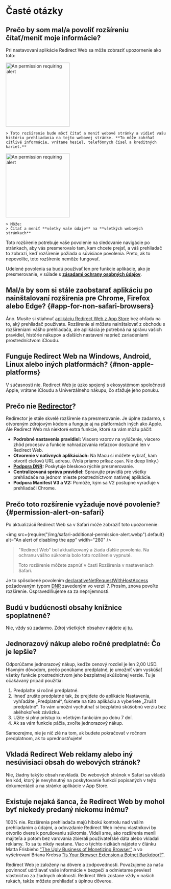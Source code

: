 
# Časté otázky

## Prečo by som mal/a povoliť rozšíreniu čítať/meniť moje informácie?

Pri nastavovaní aplikácie Redirect Web sa môže zobraziť upozornenie ako toto:

<IfBrowserStore stores='appStore'>
    <Image src={PermissionAlertSafari} alt="An permission requiring alert" width="200" margin="0 0 16px 0" hasShadow={true} />

    > Toto rozšírenie bude môcť čítať a meniť webové stránky a vidieť vašu históriu prehliadania na tejto webovej stránke. **To môže zahŕňať citlivé informácie, vrátane hesiel, telefónnych čísel a kreditných kariet.**
</IfBrowserStore>

<IfBrowserStore stores='appStore' includes={false}>
    <Image src={PermissionAlertChrome} alt="An permission requiring alert" height="200" hasRoundedCorners={true} hasShadow={true} margin="0 0 16px 0" />

    > Môže:
    > Čítať a meniť **všetky vaše údaje** na **všetkých webových stránkach**
</IfBrowserStore>

Toto rozšírenie potrebuje vaše povolenie na sledovanie navigácie po stránkach, aby vás presmerovalo tam, kam chcete prejsť, a váš prehliadač to zobrazí, keď rozšírenie požiada o súvisiace povolenia. Preto, ak to nepovolíte, toto rozšírenie nemôže fungovať.

Udelené povolenia sa budú používať len pre funkcie aplikácie, ako je presmerovanie, v súlade s **[zásadami ochrany osobných údajov](./privacy-policy)**.

## Mal/a by som si stále zaobstarať aplikáciu po nainštalovaní rozšírenia pre Chrome, Firefox alebo Edge? \{#app-for-non-safari-browsers}

Áno. Musíte si stiahnuť [aplikáciu Redirect Web z App Store](https://apps.apple.com/app/id1571283503) bez ohľadu na to, aký prehliadač používate. Rozšírenie si môžete nainštalovať z obchodu s rozšíreniami vášho prehliadača, ale aplikácia je potrebná na správu vašich pravidiel, histórie nákupov a ďalších nastavení naprieč zariadeniami prostredníctvom iCloudu.

## Funguje Redirect Web na Windows, Android, Linux alebo iných platformách? \{#non-apple-platforms}

V súčasnosti nie. Redirect Web je úzko spojený s ekosystémom spoločnosti Apple, vrátane iCloudu a Univerzálneho nákupu, čo sťažuje jeho ponuku.

## Prečo nie [Redirector](https://github.com/einaregilsson/Redirector)?

Redirector je stále skvelé rozšírenie na presmerovanie. Je úplne zadarmo, s otvoreným zdrojovým kódom a funguje aj na platformách iných ako Apple. Ale Redirect Web má niektoré extra funkcie, ktoré sa vám môžu páčiť:

*   **Podrobné nastavenia pravidiel:** Viacero vzorov na vylúčenie, viacero zhôd procesov a funkcie nahradzovania reťazcov dostupné len v Redirect Web.
*   **Otvorenie v natívnych aplikáciách:** Na Macu si môžete vybrať, kam otvoriť cieľovú URL adresu. (Volá priamo príkaz `open`. Nie deep linky.)
*   **[Podpora DNR](https://blog.mozilla.org/addons/2023/05/17/declarativenetrequest-available-in-firefox/):** Poskytuje bleskovo rýchle presmerovanie.
*   **Centralizovaná správa pravidiel:** Spravujte pravidlá pre všetky prehliadače na jednom mieste prostredníctvom natívnej aplikácie.
*   **Podpora Manifest V3 a V2:** Pomôže, kým sa V2 postupne vyraďuje v prehliadači Chrome.

## Prečo toto rozšírenie vyžaduje nové povolenie? \{#permission-alert-on-safari}

Po aktualizácii Redirect Web sa v Safari môže zobraziť toto upozornenie:

<img src={require("/img/safari-additional-permission-alert.webp").default} alt="An alert of disabling the app" width="280" />

> "Redirect Web" bol aktualizovaný a žiada ďalšie povolenia. Na ochranu vášho súkromia bolo toto rozšírenie vypnuté.
>
> Toto rozšírenie môžete zapnúť v časti Rozšírenia v nastaveniach Safari.

Je to spôsobené povolením [declarativeNetRequestWithHostAccess](https://developer.apple.com/documentation/safariservices/safari_web_extensions/blocking_content_with_your_safari_web_extension) požadovaným typom [DNR](./rule-settings#type) zavedeným vo verzii 7. Prosím, znova povoľte rozšírenie. Ospravedlňujeme sa za nepríjemnosti.

## Budú v budúcnosti obsahy knižnice spoplatnené?

Nie, vždy sú zadarmo. Zdroj všetkých obsahov nájdete aj [tu](https://github.com/mshibanami/redirect-web/tree/main/library).

## Jednorazový nákup alebo ročné predplatné: Čo je lepšie?

Odporúčame jednorazový nákup, keďže cenový rozdiel je len 2,00 USD.
Hlavným dôvodom, prečo ponúkame predplatné, je umožniť vám vyskúšať všetky funkcie prostredníctvom jeho bezplatnej skúšobnej verzie. Tu je očakávaný prípad použitia:

1.  Predplaťte si ročné predplatné.
2.  Ihneď zrušte predplatné tak, že prejdete do aplikácie Nastavenia, vyhľadáte „Predplatné“, ťuknete na túto aplikáciu a vyberiete „Zrušiť predplatné“. To vám umožní vychutnať si bezplatnú skúšobnú verziu bez akéhokoľvek záväzku.
3.  Užite si plný prístup ku všetkým funkciám po dobu 7 dní.
4.  Ak sa vám funkcie páčia, zvoľte jednorazový nákup.

Samozrejme, nie je nič zlé na tom, ak budete pokračovať v ročnom predplatnom, ak to uprednostňujete!

## Vkladá Redirect Web reklamy alebo iný nesúvisiaci obsah do webových stránok?

Nie, žiadny takýto obsah nevkladá. Do webových stránok v Safari sa vkladá len kód, ktorý je nevyhnutný na poskytovanie funkcií popísaných v tejto dokumentácii a na stránke aplikácie v App Store.

## Existuje nejaká šanca, že Redirect Web by mohol byť niekedy predaný niekomu inému?

100% nie. Rozšírenia prehliadača majú hlbokú kontrolu nad vaším prehliadaním a údajmi, a odovzdanie Redirect Web inému vlastníkovi by otvorilo dvere k porušovaniu súkromia. Videli sme, ako rozšírenia menili majiteľa a potom bez varovania zbierali používateľské dáta alebo vkladali reklamy. To sa tu nikdy nestane. Viac o týchto rizikách nájdete v článku Matta Frisbieho ["The Ugly Business of Monetizing Browser"](https://mattfrisbie.substack.com/p/the-ugly-business-of-monetizing-browser) a vo vyšetrovaní Briana Krebsa ["Is Your Browser Extension a Botnet Backdoor?"](https://krebsonsecurity.com/2021/03/is-your-browser-extension-a-botnet-backdoor/).

Redirect Web je založený na dôvere a zodpovednosti. Považujeme za našu povinnosť udržiavať vaše informácie v bezpečí a odmietame previesť vlastníctvo za žiadnych okolností. Redirect Web zostane vždy v našich rukách, takže môžete prehliadať s úplnou dôverou.

